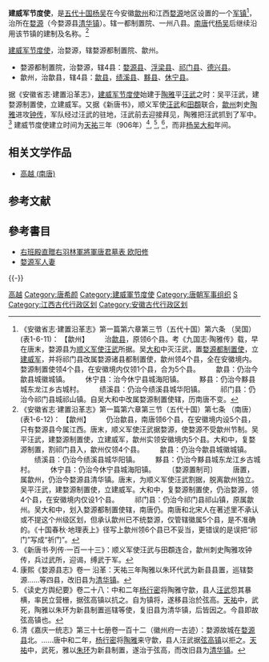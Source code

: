 '''建威军节度使'''，是[[五代十国|五代十国]][[杨吴|杨吴]]在今安徽[[歙州|歙州]]和江西[[婺源|婺源]]地区设置的一个[[军镇|军镇]]<ref>《安徽省志·建置沿革志》第一篇第六章第三节（五代十国）第六条 （吴国）(表1-6-11)：
【歙州】
　　治[[歙县|歙县]]，原领6个县。考《九国志·陶雅传》载，早在唐末，婺源县为[[顺义军使|顺义军使]][[汪武|汪武]]所据。吴[[大和|大和]]中灭汪武，置[[婺源都制置使|婺源都制置使]]，立[[建威军节度使|建威军]]，并将祁门县改属婺源诸县都制置使，歙州领4个县，全在安徽境内。婺源制置使领4个县，在安徽境内仅领1个县，合为5个县。
　　歙县：仍治今歙县城徽城镇。
　　休宁县：治今休宁县城海阳镇。
　　黟县：仍治今黟县城东龙江乡古城村。
　　绩溪县：仍治今绩溪县城华阳镇。
　　祁门县：仍治今祁门县城祁山镇。自吴大和中改属婺源制置使辖，历南唐不变。
</ref>，治所在[[婺源|婺源]]（今婺源县[[清华镇|清华镇]]）。辖一都制置院、一州八县。[[南唐|南唐]]代[[杨吴|杨吴]]后继续沿用该节镇的建制及名称。<ref> 《安徽省志·建置沿革志》第一篇第六章第三节（五代十国）第七条 （南唐） (表1-6-12)：
【歙州】
　　仍治歙县，南唐领6个县，在安徽境内设5个县，只有婺源县今属江西。唐末，顺义军使汪武据婺源，使婺源不受歙州节制。吴平汪武，建婺源制置使，立建威军，歙州实领安徽境内5个县。大和中，复婺源制置，割祁门县入，歙州仅领4个县。
　　歙县：仍治今歙县城徽城镇。
　　绩溪县：仍治今绩溪县城华阳镇。
　　黟县：仍治今黟县城东龙江乡古城村。
　　休宁县：仍治今休宁县城海阳镇。
　　〔婺源置制司〕
　　唐置，属歙州，仍治今婺源县清华镇。唐末，为顺义军使汪武割据，脱离歙州独立。吴平汪武，建婺源制置使，立建威军。大和中，复婺源制置使，仍治婺源，领4个县，在安徽境内仅设1个县。
　　祁门县：仍治今祁门县祁山镇，原属歙州。吴大和中，划入婺源都制置使辖，南唐仍。南唐和北宋人在著述里不承认或不提这个州级区划，但承认歙州已不统婺源，仅管辖徽属5个县，是不准确的。《十国春秋·地理表上》径写上歙州领6个县已不妥当，更错误的是误把“祁门”写成“祈门”。 </ref>

[[建威军节度使|建威军节度使]]，治婺源，辖婺源都制置院、歙州。
*婺源都制置院，治婺源，辖4县：[[婺源县|婺源县]]、[[浮梁县|浮梁县]]、[[祁门县|祁门县]]、[[德兴县|德兴县]]。 
*歙州，治歙县，辖4县：[[歙县|歙县]]，[[绩溪县|绩溪县]]、[[黟县|黟县]]、[[休宁县|休宁县]]。

据《安徽省志·建置沿革志》，[[建威军节度使|建威军节度使]]始建于[[陶雅|陶雅]]平[[汪武|汪武]]之时：吴平汪武，建婺源制置使，立建威军。又据《新唐书》，顺义军使[[汪武|汪武]]和[[田頵|田頵]]联合，[[歙州|歙州]]刺史[[陶雅|陶雅]]进攻[[钟传|钟传]]，军队经过汪武的驻地，汪武前去迎接拜见，陶雅把汪武抓到了军中。<ref> 《新唐书·列传·一百一十三》：顺义军使汪武与田頵连合，歙州刺史陶雅攻钟传，兵过武所，迎谒，缚武于军。 </ref> 建威节度使建立时间为[[天祐_(唐朝)|天祐]]三年（906年）<ref> 康熙《婺源县志》卷一 沿革：天祐三年陶雅以朱环代武为新县县置，巡辖婺源……等四县，改旧县为[[清华镇|清华镇]]。 </ref>, <ref> 《读史方舆纪要》卷二十八：中和二年[[杨行密|杨行密]]将陶雅守歙，县人[[汪武|汪武]]怨其暴横，率民立营栅，据弦高镇以抗之。自为镇将，遂移县治於弦高。[[天祐_(唐朝)|天祐]]中，武死，陶雅以朱环为新县制置巡辖等使，复旧县为清华镇，后皆因之。今县即故弦高镇也。 </ref>, <ref> 清《嘉庆一统志》第三十七册卷一百十二（徽州府一古迹）：婺源故城在[[婺源县|婺源县]]北。……唐中和二年，[[杨行密|杨行密]]将[[陶雅|陶雅]]来守歙，县人汪武据[[弦高镇|弦高镇]]以拒之。[[天祐_(唐朝)|天祐]]中，武死，雅以[[朱环|朱环]]为新县制置，遂治于弦高，而改旧县为[[清华镇|清华镇]]。 </ref>，而非[[杨吴|杨吴]][[大和|大和]]年间。

==相关文学作品==
*[[高越_(南唐)|高越 (南唐)]]

==参考文献==
{{reflist}}

==參考書目==
*[https://zh.m.wikisource.org/zh/%E5%8F%B3%E7%8F%AD%E6%AE%BF%E7%9B%B4%E8%B4%88%E5%8F%B3%E7%BE%BD%E6%9E%97%E8%BB%8D%E5%B0%87%E8%BB%8D%E5%94%90%E5%90%9B%E5%A2%93%E8%A1%A8 右班殿直贈右羽林軍將軍唐君墓表 [[欧阳修|欧阳修]]]
*[http://www.3zn.org/list.asp?Unid=3261 婺源军人妻]

{{-}}
{{唐朝藩镇节度使}}
{{五代十國藩鎮節度使}}

[[Category:高越_(南唐)|高越]]
[[Category:唐希颜|Category:唐希颜]]
[[Category:建威軍节度使|Category:建威軍节度使]]
[[Category:唐朝军事组织|Category:唐朝军事组织]]
[[Category:五代十国藩鎮節度使|S]]
[[Category:江西古代行政区划|Category:江西古代行政区划]]
[[Category:安徽古代行政区划|Category:安徽古代行政区划]]